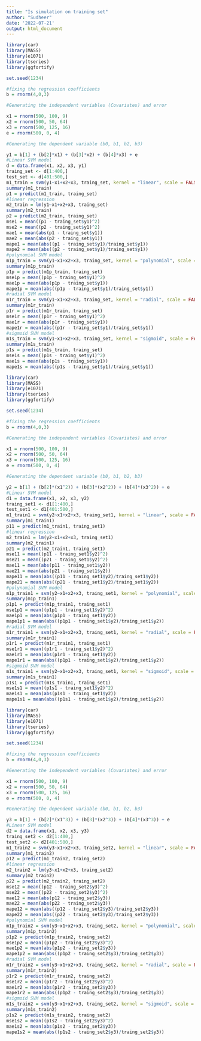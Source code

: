 ```yaml
---
title: "Is simulation on training set"
author: "Sudheer"
date: '2022-07-21'
output: html_document
---
```


```r
library(car)
library(MASS)
library(e1071)
library(tseries)
library(ggfortify)

set.seed(1234)

#fixing the regression coefficients
b = rnorm(4,0,3)

#Generating the independent variables (Covariates) and error

x1 = rnorm(500, 100, 9)
x2 = rnorm(500, 50, 64)
x3 = rnorm(500, 125, 16)
e = rnorm(500, 0, 4)

#Generating the dependent variable (b0, b1, b2, b3)

y1 = b[1] + (b[2]*x1) + (b[3]*x2) + (b[4]*x3) + e
#Linear SVM model
d = data.frame(x1, x2, x3, y1)
traing_set <- d[1:400,]
test_set <- d[401:500,]
m1_train = svm(y1~x1+x2+x3, traing_set, kernel = "linear", scale = FALSE, nu = 0.1)
summary(m1_train)
p1 = predict(m1_train, traing_set)
#linear regression
m2_train = lm(y1~x1+x2+x3, traing_set)
summary(m2_train)
p2 = predict(m2_train, traing_set)
mse1 = mean((p1 - traing_set$y1)^2)
mse2 = mean((p2 - traing_set$y1)^2)
mae1 = mean(abs(p1 - traing_set$y1))
mae2 = mean(abs(p2 - traing_set$y1))
mape1 = mean(abs((p1 - traing_set$y1)/traing_set$y1))
mape2 = mean(abs((p2 - traing_set$y1)/traing_set$y1))
#polynomial SVM model
m1p_train = svm(y1~x1+x2+x3, traing_set, kernel = "polynomial", scale = FALSE, nu = 0.1, degree = 1)
summary(m1p_train)
p1p = predict(m1p_train, traing_set)
mse1p = mean((p1p - traing_set$y1)^2)
mae1p = mean(abs(p1p - traing_set$y1))
mape1p = mean(abs((p1p - traing_set$y1)/traing_set$y1))
#radial SVM model
m1r_train = svm(y1~x1+x2+x3, traing_set, kernel = "radial", scale = FALSE, nu = 0.1)
summary(m1r_train)
p1r = predict(m1r_train, traing_set)
mse1r = mean((p1r - traing_set$y1)^2)
mae1r = mean(abs(p1r - traing_set$y1))
mape1r = mean(abs((p1r - traing_set$y1)/traing_set$y1))
#sigmoid SVM model
m1s_train = svm(y1~x1+x2+x3, traing_set, kernel = "sigmoid", scale = FALSE, nu = 0.1)
summary(m1s_train)
p1s = predict(m1s_train, traing_set)
mse1s = mean((p1s - traing_set$y1)^2)
mae1s = mean(abs(p1s - traing_set$y1))
mape1s = mean(abs((p1s - traing_set$y1)/traing_set$y1))
```
```r
library(car)
library(MASS)
library(e1071)
library(tseries)
library(ggfortify)

set.seed(1234)

#fixing the regression coefficients
b = rnorm(4,0,3)

#Generating the independent variables (Covariates) and error

x1 = rnorm(500, 100, 9)
x2 = rnorm(500, 50, 64)
x3 = rnorm(500, 125, 16)
e = rnorm(500, 0, 4)

#Generating the dependent variable (b0, b1, b2, b3)

y2 = b[1] + (b[2]*(x1^2)) + (b[3]*(x2^2)) + (b[4]*(x3^2)) + e
#Linear SVM model
d1 = data.frame(x1, x2, x3, y2)
traing_set1 <- d1[1:400,]
test_set1 <- d1[401:500,]
m1_train1 = svm(y2~x1+x2+x3, traing_set1, kernel = "linear", scale = FALSE)
summary(m1_train1)
p11 = predict(m1_train1, traing_set1)
#linear regression
m2_train1 = lm(y2~x1+x2+x3, traing_set1)
summary(m2_train1)
p21 = predict(m2_train1, traing_set1)
mse11 = mean((p11 - traing_set1$y2)^2)
mse21 = mean((p21 - traing_set1$y2)^2)
mae11 = mean(abs(p11 - traing_set1$y2))
mae21 = mean(abs(p21 - traing_set1$y2))
mape11 = mean(abs((p11 - traing_set1$y2)/traing_set1$y2))
mape21 = mean(abs((p21 - traing_set1$y2)/traing_set1$y2))
#polynomial SVM model
m1p_train1 = svm(y2~x1+x2+x3, traing_set1, kernel = "polynomial", scale = FALSE, degree = 2)
summary(m1p_train1)
p1p1 = predict(m1p_train1, traing_set1)
mse1p1 = mean((p1p1 - traing_set1$y2)^2)
mae1p1 = mean(abs(p1p1 - traing_set1$y2))
mape1p1 = mean(abs((p1p1 - traing_set1$y2)/traing_set1$y2))
#radial SVM model
m1r_train1 = svm(y2~x1+x2+x3, traing_set1, kernel = "radial", scale = FALSE)
summary(m1r_train1)
p1r1 = predict(m1r_train1, traing_set1)
mse1r1 = mean((p1r1 - traing_set1$y2)^2)
mae1r1 = mean(abs(p1r1 - traing_set1$y2))
mape1r1 = mean(abs((p1p1 - traing_set1$y2)/traing_set1$y2))
#sigmoid SVM model
m1s_train1 = svm(y2~x1+x2+x3, traing_set1, kernel = "sigmoid", scale = FALSE)
summary(m1s_train1)
p1s1 = predict(m1s_train1, traing_set1)
mse1s1 = mean((p1s1 - traing_set1$y2)^2)
mae1s1 = mean(abs(p1s1 - traing_set1$y2))
mape1s1 = mean(abs((p1s1 - traing_set1$y2)/traing_set1$y2))
```

```r
library(car)
library(MASS)
library(e1071)
library(tseries)
library(ggfortify)

set.seed(1234)

#fixing the regression coefficients
b = rnorm(4,0,3)

#Generating the independent variables (Covariates) and error

x1 = rnorm(500, 100, 9)
x2 = rnorm(500, 50, 64)
x3 = rnorm(500, 125, 16)
e = rnorm(500, 0, 4)

#Generating the dependent variable (b0, b1, b2, b3)

y3 = b[1] + (b[2]*(x1^3)) + (b[3]*(x2^3)) + (b[4]*(x3^3)) + e
#Linear SVM model
d2 = data.frame(x1, x2, x3, y3)
traing_set2 <- d2[1:400,]
test_set2 <- d2[401:500,]
m1_train2 = svm(y3~x1+x2+x3, traing_set2, kernel = "linear", scale = FALSE, nu = 0.1)
summary(m1_train2)
p12 = predict(m1_train2, traing_set2)
#linear regression
m2_train2 = lm(y3~x1+x2+x3, traing_set2)
summary(m2_train2)
p22 = predict(m2_train2, traing_set2)
mse12 = mean((p12 - traing_set2$y3)^2)
mse22 = mean((p22 - traing_set2$y3)^2)
mae12 = mean(abs(p12 - traing_set2$y3))
mae22 = mean(abs(p22 - traing_set2$y3))
mape12 = mean(abs((p12 - traing_set2$y3)/traing_set2$y3))
mape22 = mean(abs((p22 - traing_set2$y3)/traing_set2$y3))
#polynomial SVM model
m1p_train2 = svm(y3~x1+x2+x3, traing_set2, kernel = "polynomial", scale = FALSE, nu = 0.1)
summary(m1p_train2)
p1p2 = predict(m1p_train2, traing_set2)
mse1p2 = mean((p1p2 - traing_set2$y3)^2)
mae1p2 = mean(abs(p1p2 - traing_set2$y3))
mape1p2 = mean(abs((p1p2 - traing_set2$y3)/traing_set2$y3))
#radial SVM model
m1r_train2 = svm(y3~x1+x2+x3, traing_set2, kernel = "radial", scale = FALSE, nu = 0.1)
summary(m1r_train2)
p1r2 = predict(m1r_train2, traing_set2)
mse1r2 = mean((p1r2 - traing_set2$y3)^2)
mae1r2 = mean(abs(p1r2 - traing_set2$y3))
mape1r2 = mean(abs((p1p2 - traing_set2$y3)/traing_set2$y3))
#sigmoid SVM model
m1s_train2 = svm(y3~x1+x2+x3, traing_set2, kernel = "sigmoid", scale = FALSE, nu = 0.1)
summary(m1s_train2)
p1s2 = predict(m1s_train2, traing_set2)
mse1s2 = mean((p1s2 - traing_set2$y3)^2)
mae1s2 = mean(abs(p1s2 - traing_set2$y3))
mape1s2 = mean(abs((p1s2 - traing_set2$y3)/traing_set2$y3))
```


